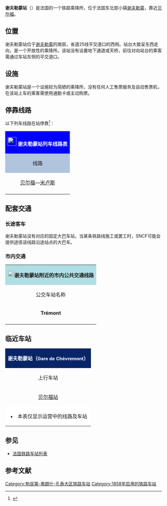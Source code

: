 {{Infobox station
| name          =[[File:Sncf-logo.svg|32x32px]]谢夫勒蒙站<br>{{lang|fr|Gare de Chèvremont}} 
| type          = [[法国铁路|法国铁路]]
| image = 
|image_caption = 
| address       = {{FRA}}[[贝尔福地区省|贝尔福地区省]][[谢夫勒蒙|谢夫勒蒙]]
| latd          = 47
| latm          = 37
| lats          = 18
| latNS         = N
| longd         = 6
| longm         = 55
| longs         = 16
| longEW        = E
| operator = [[File:Sncf-logo.svg|32x32px]]
| coordinates_display = yes
| iso_region    = FR
| line          = 
* [[巴黎－米卢斯铁路|巴黎－米卢斯铁路]] 
| platform      = 2
| tracks        = 2
| elevation = 357米
| opened        = 1858年2月15日
| rebuilt =
| status = 使用中
| closed        = 
| passengers= 939人次<ref>{{Cite web|url=https://ressources.data.sncf.com/explore/dataset/frequentation-gares/?sort=voyageurs_2014&q=chevremont|title=Fréquentation en gares|accessdate=2016-11-06|author=SNCF|date=|language=法语|publisher=SNCF Open Data}}</ref>
| pass_year= 2015年
| station_type = 乘降所
| connections = 
* {{link-fr|贝尔福城市公共交通|Optymo}}
| route_map =
| map_locator   = 
| note =
}}

'''谢夫勒蒙站'''（{{lang-fr|Gare de Chèvremont}}）是法国的一个铁路乘降所，位于法国东北部小镇[[谢夫勒蒙|谢夫勒蒙]]，靠近[[贝尔福|贝尔福]]。

==位置==

谢夫勒蒙站位于[[谢夫勒蒙|谢夫勒蒙]]的南部，省道25线平交道口的西侧。站台大致呈东西走向，是一个开放性的乘降所。该站没有设置地下通道或天桥，前往对向站台的乘客需通过车站东侧的平交道口。

==设施==

谢夫勒蒙站是一个设施较为简陋的乘降所，没有任何人工售票服务及自动售票机，在该站上车的乘客需使用通勤卡或主动购票。

== 停靠线路 ==

{{动态列表|最后更新时间：2016年11月10日。本章节内容仅供参考，不排除因施工或罢工而引发的临时性变更。欢迎修正和补充}}

以下列车线路在站停靠<ref>{{Cite web|url=http://www.ter.sncf.com/franche-comte/gares/87184259/Ch%C3%A8vremont/pratique|title=HALTE FERROVIAIRE CHÈVREMONT|accessdate=2016-11-10|author=SNCF|date=|language=法语|publisher=TER Franche-Comte|archive-date=2016-03-07|archive-url=https://web.archive.org/web/20160307033130/http://www.ter.sncf.com/franche-comte/gares/87184259/Ch%C3%A8vremont/pratique|dead-url=no}}</ref>：

{| class="wikitable mw-collapsible" 
|colspan="5" style="background:#0000FF" align="center" |[[File:Sncf-logo.svg|28x28px]] <font color=#FFFFFF>'''谢夫勒蒙站列车线路表'''</font>
|-
!style="background:#B0C4DE"| 线路
!style="background:#B0C4DE"|车种
!style="background:#B0C4DE"|上一站
!style="background:#B0C4DE"|下一站
!style="background:#B0C4DE"|大致运行频率{{noteTag|name=noteA}}
|-
|[[贝尔福站|贝尔福]]—[[米卢斯城站|米卢斯]]
| rowspan="1" align="center"|'''[[法国大区列车|TER]]'''
|[[贝尔福站|贝尔福]]
|[[小克鲁瓦站|小克鲁瓦]]
|每天1~2趟
|-
|colspan="5" style="background:#FFFFFF"|{{noteFoot|1=
{{noteTag|name=noteA|1=在本栏中，往返1次为"1趟"；除特别标明外，其数据仅工作日有效，周末及节假日列车数量可能会减少或停运}}
}}
|}

==配套交通==
===长途客车===

谢夫勒蒙站没有对应的固定大巴车站，当某条铁路线施工或罢工时，SNCF可能会提供途径该线路沿途站点的大巴车。

===市内交通===

{| class="wikitable mw-collapsible " 
|colspan="3" align="center" style="background:#AFDFE4"|[[File:Bus-logo.svg|21x21px]]'''谢夫勒蒙站附近的市内公共交通线路'''
|-
!align="center" |公交车站名称
!align="center" |位置
!align="center" |停靠线路<ref>{{Cite web|url=http://www.optymo.fr/images/upload/plans/plan_suburbain.pdf|title=PLAN_SUBURBAIN_Sept_ 2016|accessdate=2016-11-10|author=Optymo|date=|language=法语|publisher=Optymo|deadurl=yes|archiveurl=https://web.archive.org/web/20161028014620/http://optymo.fr/images/upload/plans/plan_suburbain.pdf|archivedate=2016-10-28}}</ref>
|-
|'''Trémont'''
|谢夫勒蒙站东侧，平交道口以南
|
* 24路{{noteTag|name=noteA}}：[[贝尔福|贝尔福]]共和站 ↔ [[弗泽卢瓦|弗泽卢瓦]]/[[莫尔维拉尔|莫尔维拉尔]]
|-
|colspan="3" style="background:#FFFFFF"|{{noteFoot|1=
{{noteTag|name=noteA|1=周日及节假日停运}}
}}
|}

==临近车站==

{|class="wikitable mw-collapsible" style="margin: 0 auto; width:42em;"
|colspan="3"  style="background:#082567" align="center"|<font color=#FFFFFF>'''谢夫勒蒙站（<span style="font-size:11pt;">Gare de Chèvremont</span>）'''</font>
|-
!上行车站
!线路
!下行车站
|-
|align="center" |[[贝尔福站|贝尔福站]]
|align="center" |'''[[巴黎－米卢斯铁路|巴黎－米卢斯铁路]]'''
|align="center" |[[小克鲁瓦站|小克鲁瓦站]]
|-
|colspan="3" style="background:#FFFFFF"|
*本表仅显示运营中的线路及车站
|}

==参见==

* [[法国铁路车站列表|法国铁路车站列表]]

== 参考文献 ==
{{Reflist}}

[[Category:勃艮第-弗朗什-孔泰大区铁路车站|Category:勃艮第-弗朗什-孔泰大区铁路车站]]
[[Category:1858年启用的铁路车站|Category:1858年启用的铁路车站]]